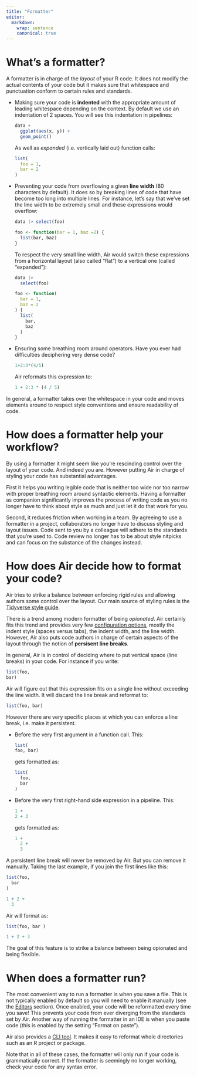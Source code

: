```yaml
---
title: "Formatter"
editor:
  markdown:
    wrap: sentence
    canonical: true
---
```


# What's a formatter?

A formatter is in charge of the *layout* of your R code.
It does not modify the actual contents of your code but it makes sure that whitespace and punctuation conform to certain rules and standards.

-   Making sure your code is **indented** with the appropriate amount of leading whitespace depending on the context.
    By default we use an indentation of 2 spaces.
    You will see this indentation in pipelines:

    ``` r
    data +
      ggplot(aes(x, y)) +
      geom_point()
    ```

    As well as *expanded* (i.e. vertically laid out) function calls:

    ``` r
    list(
      foo = 1,
      bar = 2
    )
    ```

-   Preventing your code from overflowing a given **line width** (80 characters by default).
    It does so by breaking lines of code that have become too long into multiple lines.
    For instance, let's say that we've set the line width to be extremely small and these expressions would overflow:

    ``` r
    data |> select(foo)

    foo <- function(bar = 1, baz =2) {
      list(bar, baz)
    }
    ```

    To respect the very small line width, Air would switch these expressions from a horizontal layout (also called "flat") to a vertical one (called "expanded"):

    ``` r
    data |>
      select(foo)

    foo <- function(
      bar = 1,
      baz = 2
    ) {
      list(
        bar,
        baz
      )
    }
    ```

-   Ensuring some breathing room around operators.
    Have you ever had difficulties deciphering very dense code?

    ``` r
    1+2:3*(4/5)
    ```

    Air reformats this expression to:

    ``` r
    1 + 2:3 * (4 / 5)
    ```

In general, a formatter takes over the whitespace in your code and moves elements around to respect style conventions and ensure readability of code.

# How does a formatter help your workflow?

By using a formatter it might seem like you're rescinding control over the layout of your code.
And indeed you are.
However putting Air in charge of styling your code has substantial advantages.

First it helps you writing legible code that is neither too wide nor too narrow with proper breathing room around syntactic elements.
Having a formatter as companion significantly improves the process of writing code as you no longer have to think about style as much and just let it do that work for you.

Second, it reduces friction when working in a team.
By agreeing to use a formatter in a project, collaborators no longer have to discuss styling and layout issues.
Code sent to you by a colleague will adhere to the standards that you're used to.
Code review no longer has to be about style nitpicks and can focus on the substance of the changes instead.

# How does Air decide how to format your code?

Air tries to strike a balance between enforcing rigid rules and allowing authors some control over the layout.
Our main source of styling rules is the [Tidyverse style guide](https://style.tidyverse.org).

There is a trend among modern formatter of being *opionated*.
Air certainly fits this trend and provides very few [configuration options](https://posit-dev.github.io/air/configuration.html), mostly the indent style (spaces versus tabs), the indent width, and the line width.
However, Air also puts code authors in charge of certain aspects of the layout through the notion of **persisent line breaks**.

In general, Air is in control of deciding where to put vertical space (line breaks) in your code.
For instance if you write:

``` r
list(foo,
bar)
```

Air will figure out that this expression fits on a single line without exceeding the line width.
It will discard the line break and reformat to:

``` r
list(foo, bar)
```

However there are very specific places at which you can enforce a line break, i.e. make it persistent.

-   Before the very first argument in a function call.
    This:

    ``` r
    list(
    foo, bar)
    ```

    gets formatted as:

    ``` r
    list(
      foo,
      bar
    )
    ```

-   Before the very first right-hand side expression in a pipeline.
    This:

    ``` r
    1 +
    2 + 3
    ```

    gets formatted as:

    ``` r
    1 +
      2 +
      3
    ```

A persistent line break will never be removed by Air.
But you can remove it manually.
Taking the last example, if you join the first lines like this:

``` r
list(foo,
  bar
)

1 + 2 +
  3
```

Air will format as:

``` r
list(foo, bar )

1 + 2 + 3
```

The goal of this feature is to strike a balance between being opionated and being flexible.

# When does a formatter run?

The most convenient way to run a formatter is when you save a file.
This is not typically enabled by default so you will need to enable it manually (see the [Editors](editors.qmd) section).
Once enabled, your code will be reformatted every time you save!
This prevents your code from ever diverging from the standards set by Air.
Another way of running the formatter in an IDE is when you paste code (this is enabled by the setting "Format on paste").

Air also provides a [CLI tool](https://posit-dev.github.io/air/cli.html).
It makes it easy to reformat whole directories such as an R project or package.

Note that in all of these cases, the formatter will only run if your code is grammatically correct.
If the formatter is seemingly no longer working, check your code for any syntax error.
